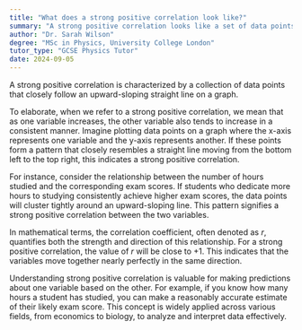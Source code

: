 ```yaml
---
title: "What does a strong positive correlation look like?"
summary: "A strong positive correlation looks like a set of data points closely following an upward-sloping straight line."
author: "Dr. Sarah Wilson"
degree: "MSc in Physics, University College London"
tutor_type: "GCSE Physics Tutor"
date: 2024-09-05
---
```


A strong positive correlation is characterized by a collection of data points that closely follow an upward-sloping straight line on a graph.

To elaborate, when we refer to a strong positive correlation, we mean that as one variable increases, the other variable also tends to increase in a consistent manner. Imagine plotting data points on a graph where the x-axis represents one variable and the y-axis represents another. If these points form a pattern that closely resembles a straight line moving from the bottom left to the top right, this indicates a strong positive correlation.

For instance, consider the relationship between the number of hours studied and the corresponding exam scores. If students who dedicate more hours to studying consistently achieve higher exam scores, the data points will cluster tightly around an upward-sloping line. This pattern signifies a strong positive correlation between the two variables.

In mathematical terms, the correlation coefficient, often denoted as $r$, quantifies both the strength and direction of this relationship. For a strong positive correlation, the value of $r$ will be close to $+1$. This indicates that the variables move together nearly perfectly in the same direction.

Understanding strong positive correlation is valuable for making predictions about one variable based on the other. For example, if you know how many hours a student has studied, you can make a reasonably accurate estimate of their likely exam score. This concept is widely applied across various fields, from economics to biology, to analyze and interpret data effectively.
    